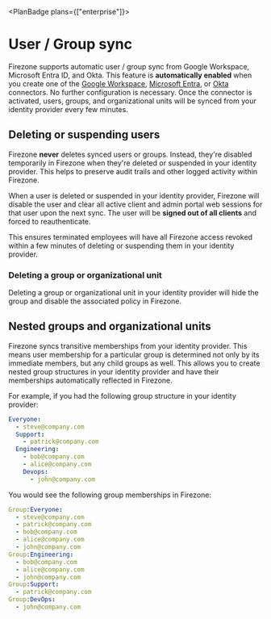 
<PlanBadge plans={["enterprise"]}>

# User / Group sync

</PlanBadge>

Firezone supports automatic user / group sync from Google Workspace, Microsoft
Entra ID, and Okta. This feature is **automatically enabled** when you create
one of the [Google Workspace](/kb/authenticate/google),
[Microsoft Entra](/kb/authenticate/entra), or [Okta](/kb/authenticate/okta)
connectors. No further configuration is necessary. Once the connector is
activated, users, groups, and organizational units will be synced from your
identity provider every few minutes.

## Deleting or suspending users

Firezone <strong>never</strong> deletes synced users or groups. Instead, they're
disabled temporarily in Firezone when they're deleted or suspended in your
identity provider. This helps to preserve audit trails and other logged activity
within Firezone.

When a user is deleted or suspended in your identity provider, Firezone will
disable the user and clear all active client and admin portal web sessions for
that user upon the next sync. The user will be **signed out of all clients** and
forced to reauthenticate.

This ensures terminated employees will have all Firezone access revoked within a
few minutes of deleting or suspending them in your identity provider.

### Deleting a group or organizational unit

Deleting a group or organizational unit in your identity provider will hide the
group and disable the associated policy in Firezone.

## Nested groups and organizational units

Firezone syncs transitive memberships from your identity provider. This means
user membership for a particular group is determined not only by its immediate
members, but any child groups as well. This allows you to create nested group
structures in your identity provider and have their memberships automatically
reflected in Firezone.

For example, if you had the following group structure in your identity provider:

```yaml
Everyone:
  - steve@company.com
  Support:
    - patrick@company.com
  Engineering:
    - bob@company.com
    - alice@company.com
    Devops:
      - john@company.com
```

You would see the following group memberships in Firezone:

```yaml
Group:Everyone:
  - steve@company.com
  - patrick@company.com
  - bob@company.com
  - alice@company.com
  - john@company.com
Group:Engineering:
  - bob@company.com
  - alice@company.com
  - john@company.com
Group:Support:
  - patrick@company.com
Group:DevOps:
  - john@company.com
```
